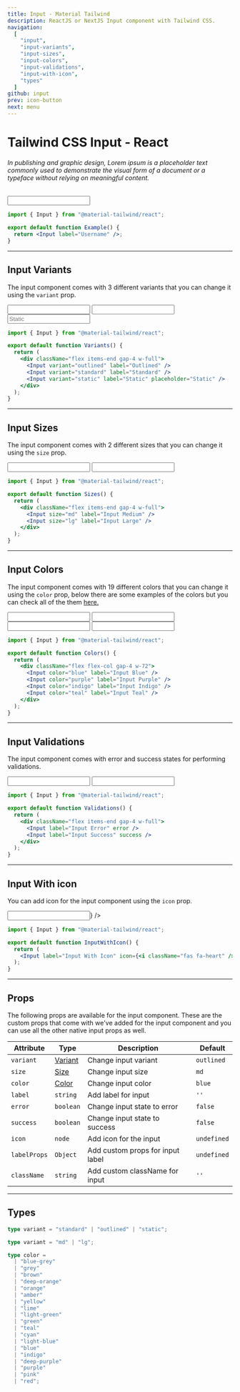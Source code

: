 ```yaml
---
title: Input - Material Tailwind
description: ReactJS or NextJS Input component with Tailwind CSS.
navigation:
  [
    "input",
    "input-variants",
    "input-sizes",
    "input-colors",
    "input-validations",
    "input-with-icon",
    "types"
  ]
github: input
prev: icon-button
next: menu
---
```


# Tailwind CSS Input - React

###### In publishing and graphic design, Lorem ipsum is a placeholder text commonly used to demonstrate the visual form of a document or a typeface without relying on meaningful content.

<ComponentCard id="input">
  <div className="w-72">
    <Input label="Username" />
  </div>
</ComponentCard>

```jsx showLineNumbers {1, 4}
import { Input } from "@material-tailwind/react";

export default function Example() {
  return <Input label="Username" />;
}
```

---

## Input Variants

The input component comes with 3 different variants that you can change it using the <Code>variant</Code> prop.

<ComponentCard id="input-variants">
  <div className="flex items-end gap-4 w-full">
    <Input variant="outlined" label="Outlined" />
    <Input variant="standard" label="Standard" />
    <Input variant="static" label="Static" placeholder="Static" />
  </div>
</ComponentCard>

```jsx showLineNumbers {6-8}
import { Input } from "@material-tailwind/react";

export default function Variants() {
  return (
    <div className="flex items-end gap-4 w-full">
      <Input variant="outlined" label="Outlined" />
      <Input variant="standard" label="Standard" />
      <Input variant="static" label="Static" placeholder="Static" />
    </div>
  );
}
```

---

## Input Sizes

The input component comes with 2 different sizes that you can change it using the <Code>size</Code> prop.

<ComponentCard id="input-sizes">
  <div className="flex items-end gap-4 w-full">
    <Input size="md" label="Input Medium" />
    <Input size="lg" label="Input Large" />
  </div>
</ComponentCard>

```jsx showLineNumbers {6-7}
import { Input } from "@material-tailwind/react";

export default function Sizes() {
  return (
    <div className="flex items-end gap-4 w-full">
      <Input size="md" label="Input Medium" />
      <Input size="lg" label="Input Large" />
    </div>
  );
}
```

---

## Input Colors

The input component comes with 19 different colors that you can change it using the <Code>color</Code> prop, below there are some examples of the colors but you can check all of the them [here.](#props)

<ComponentCard id="input-colors">
  <div className="flex flex-col gap-4 w-72">
    <Input color="blue" label="Input Blue" />
    <Input color="purple" label="Input Purple" />
    <Input color="indigo" label="Input Indigo" />
    <Input color="teal" label="Input Teal" />
  </div>
</ComponentCard>

```jsx showLineNumbers {6-9}
import { Input } from "@material-tailwind/react";

export default function Colors() {
  return (
    <div className="flex flex-col gap-4 w-72">
      <Input color="blue" label="Input Blue" />
      <Input color="purple" label="Input Purple" />
      <Input color="indigo" label="Input Indigo" />
      <Input color="teal" label="Input Teal" />
    </div>
  );
}
```

---

## Input Validations

The input component comes with error and success states for performing validations.

<ComponentCard id="input-validations">
  <div className="flex items-end gap-4 w-full">
    <Input label="Input Error" error />
    <Input label="Input Success" success />
  </div>
</ComponentCard>

```jsx showLineNumbers {6-7}
import { Input } from "@material-tailwind/react";

export default function Validations() {
  return (
    <div className="flex items-end gap-4 w-full">
      <Input label="Input Error" error />
      <Input label="Input Success" success />
    </div>
  );
}
```

---

## Input With icon

You can add icon for the input component using the <Code>icon</Code> prop.

<ComponentCard id="input-with-icon">
  <div className="w-72">
    <Input label="Input With Icon" icon={<i className="fas fa-heart" />} />
  </div>
</ComponentCard>

```jsx showLineNumbers {1, 4}
import { Input } from "@material-tailwind/react";

export default function InputWithIcon() {
  return (
    <Input label="Input With Icon" icon={<i className="fas fa-heart" />} />
  );
}
```

---

## Props

<span id="props" className="scroll-mt-48" />
The following props are available for the input component. These are the custom props
that come with we've added for the input component and you can use all the other
native input props as well.

| Attribute    | Type                       | Description                      | Default                      |
| ------------ | -------------------------- | -------------------------------- | ---------------------------- |
| `variant`    | [Variant](#types)          | Change input variant             | <Code small>outlined</Code>  |
| `size`       | [Size](#types)             | Change input size                | <Code small>md</Code>        |
| `color`      | [Color](#types)            | Change input color               | <Code small>blue</Code>      |
| `label`      | <Code small>string</Code>  | Add label for input              | `''`                         |
| `error`      | <Code small>boolean</Code> | Change input state to error      | <Code small>false</Code>     |
| `success`    | <Code small>boolean</Code> | Change input state to success    | <Code small>false</Code>     |
| `icon`       | <Code small>node</Code>    | Add icon for the input           | <Code small>undefined</Code> |
| `labelProps` | <Code small>Object</Code>  | Add custom props for input label | <Code small>undefined</Code> |
| `className`  | <Code small>string</Code>  | Add custom className for input   | `''`                         |

---

## Types

<span id="types" className="scroll-mt-48" />

```ts
type variant = "standard" | "outlined" | "static";
```

```ts
type variant = "md" | "lg";
```

```ts
type color =
  | "blue-grey"
  | "grey"
  | "brown"
  | "deep-orange"
  | "orange"
  | "amber"
  | "yellow"
  | "lime"
  | "light-green"
  | "green"
  | "teal"
  | "cyan"
  | "light-blue"
  | "blue"
  | "indigo"
  | "deep-purple"
  | "purple"
  | "pink"
  | "red";
```
